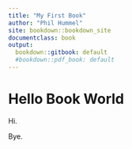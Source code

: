 ```yaml
---
title: "My First Book"
author: "Phil Hummel"
site: bookdown::bookdown_site
documentclass: book
output:
  bookdown::gitbook: default
  #bookdown::pdf_book: default
---
```


# Hello Book World

Hi.

Bye.

<!-- If you need PDF output, uncomment bookdown::pdf_book above in YAML. You will need a LaTeX installation, e.g., https://yihui.name/tinytex/ -->
